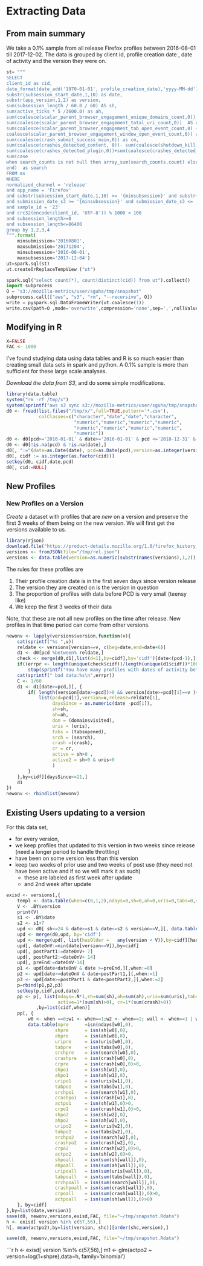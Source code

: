 # Extracting Data

## From main summary


We take  a 0.1% sample from all release Firefox profiles between 2016-08-01 till
2017-12-02. The data is grouped by client id, profile creation date , date of
activity and the version they were on.

```python

st= """
SELECT
client_id as cid,
date_format(date_add('1970-01-01', profile_creation_date),'yyyy-MM-dd') as pcd,
substr(subsession_start_date,1,10) as date,
substr(app_version,1,2) as version,
sum(subsession_length / 60.0 / 60) AS sh,
sum(active_ticks * 5 /3600.0) as ah,
sum(coalesce(scalar_parent_browser_engagement_unique_domains_count,0))  as domainsvisited,
sum(coalesce(scalar_parent_browser_engagement_total_uri_count,0))  AS uris,
sum(coalesce(scalar_parent_browser_engagement_tab_open_event_count,0) +
coalesce(scalar_parent_browser_engagement_window_open_event_count,0)) as tabsopened,
sum(coalesce(crash_submit_success_main,0)) as cm,
sum(coalesce(crashes_detected_content, 0))- sum(coalesce(shutdown_kill,0)) as cc,
sum(coalesce(crashes_detected_plugin,0))+sum(coalesce(crashes_detected_gmplugin,0)) as cp,
sum(case
when search_counts is not null then array_sum(search_counts.count) else 0
end)  as search
FROM ms
WHERE
normalized_channel = 'release'
and app_name = 'Firefox'
and substr(subsession_start_date,1,10) >= '{minsubsession}' and substr(subsession_start_date,1,10)<='{maxsubsession}'
and submission_date_s3 >= '{minsubsession}' and submission_date_s3 <= '{maxsubmission}'
and sample_id = '23'
and crc32(encode(client_id, 'UTF-8')) % 1000 < 100
and subsession_length>=0
and subsession_length<=86400
group by 1,2,3,4
""".format(
    minsubmission='20160801',
    maxsubmission='20171204',
    minsubsession='2016-08-01',
    maxsubsession='2017-12-04')
ut=spark.sql(st)
ut.createOrReplaceTempView ("ut")

spark.sql("select count(*), count(distinct(cid)) from ut").collect()
import subprocess
O = "s3://mozilla-metrics/user/sguha/tmp/snapshot"
subprocess.call(["aws", "s3", "rm", "--recursive", O])
write = pyspark.sql.DataFrameWriter(ut.coalesce(1))
write.csv(path=O ,mode='overwrite',compression='none',sep=',',nullValue='NA',header=True)

```


## Modifying in R 

```r
X=FALSE
FAC <- 1000
```

I've found studying data using data tables and R is so much easier than creating
small data sets in spark and python. A 0.1% sample is more than sufficient for
these large scale analyses.


*Download the data from S3*, and do some simple modifications. 

```r
library(data.table)
system("rm -rf /tmp/x")
system(sprintf("aws s3 sync s3://mozilla-metrics/user/sguha/tmp/snapshot/ /tmp/x"))
d0 <- fread(list.files("/tmp/x/",full=TRUE,pattern='*.csv'),
            colClasses=c("character","date","date","character",
                         "numeric","numeric","numeric","numeric",
                         "numeric","numeric","numeric","numeric",
                         "numeric"))
d0 <- d0[pcd>='2016-01-01' & date>='2016-01-01' & pcd <='2018-12-31' & date<='2018-12-31',]
d0 <- d0[!is.na(pcd) & !is.na(date),]
d0[, ":="(date=as.Date(date), pcd=as.Date(pcd),version=as.integer(version),crash=cm+cc, cr=(cm+cc)>0)]
d0[, cidf := as.integer(as.factor(cid))]
setkey(d0, cidf,date,pcd)
d0[, cid:=NULL]
```

## New Profiles

### New Profiles on a Version

*Create* a dataset with profiles that are *new* on a version and preserve the
first 3 weeks of them being on the new version. We will first get the versions
available to us. 

```r
library(rjson)
download.file("https://product-details.mozilla.org/1.0/firefox_history_major_releases.json","/tmp/rel.json")
versions <- fromJSON(file="/tmp/rel.json")
versions <- data.table(version=as.numeric(substr(names(versions),1,2)), date=as.Date(unlist(versions)))[version>=49,]
```

The rules for these profiles are

1. Their profile creation date is in the first seven days since version release
2. The version they are created on is the version in question
2. The proportion of profiles with data before PCD is very small (teensy like)
3. We keep the first 3 weeks of their data

Note, that these are not all new profiles on the time after release. New
profiles in that time period can come from other versions.

```r
newonv <- lapply(versions$version,function(v){
    cat(sprintf("%s ",v))
    reldate <- versions[version==v, c(beg=date,end=date+6)]
    d1 <- d0[pcd %between% reldate,]
    check <- merge(d0,d1[,list(d=1),by=cidf],by='cidf')[date<(pcd-1),][, list(date,pcd) ,by=cidf]
    if((errpr <- length(unique(check$cidf))/length(unique(d1$cidf))*100)>0.5)
        stop(sprintf("You have many profiles with dates of activity before the profile creation date: %s",errpr))
    cat(sprintf(" bad data:%s\n",errpr))
    C <- 1/60
    d1 <- d1[date>=pcd,][, {
        if( length(version[date>=pcd])>0 && version[date>=pcd][1]==v ){
            list(pcd=pcd[1],version=v,release=reldate[1],
                 daysSince = as.numeric(date -pcd[1]),
                 sh=sh,
                 ah=ah,
                 dom = (domainsvisited),
                 uris = (uris),
                 tabs = (tabsopened),
                 srch = (search),
                 crash =(crash),
                 cr = cr,
                 active = sh>0 ,
                 active2 = sh>0 & uris>0
                 )
        }
    },by=cidf][daysSince<=21,]
    d1
}) 
newonv <- rbindlist(newonv)
```

## Existing Users updating to a version

For this data set, 

- for every version, 
- we keep profiles that updated to this version in two weeks since release (need
  a longer period to handle throttling)
- have been on some version less than this version
- keep two weeks of prior use and two weeks of post use (they need not have been
  active and if so we will mark it as such)
  - these are labeled as first week after update
  - and 2nd week after update


```r
exisd <- versions[,{
    templ <- data.table(when=c(0,1,2),ndays=0,sh=0,ah=0,uris=0,tabs=0,search=0,crash=0,active=0,cr=0)
    V <- .BY$version
    print(V)
    s1 <- .BY$date
    s2 <- s1+7
    upd <- d0[ sh<=24 & date>=s1 & date<=s2 & version==V,][, data.table(cidf=unique(cidf))]
    upd <- merge(d0,upd, by='cidf')
    upd <- merge(upd[, list(hasOlder =   any(version < V)),by=cidf][hasOlder==TRUE,list(cidf)],upd,by='cidf')
    upd[, dateOnV:=min(date[version==V]),by=cidf]
    upd[, postPart1:=dateOnV+ 7]
    upd[, postPart2:=dateOnV+ 14]
    upd[, preEnd:=dateOnV-14]
    p1 <- upd[date<dateOnV & date >=preEnd,][,when:=0]
    p2 <- upd[date>=dateOnV & date<postPart1,][,when:=1]
    p3 <- upd[date>=postPart1 & date<postPart2,][,when:=2]
    p=rbind(p1,p2,p3)
    setkey(p,cidf,pcd,date)
    pp <- p[, list(ndays=.N*1,sh=sum(sh),ah=sum(ah),uris=sum(uris),tabs=sum(tabsopened),search=sum(search),crash=sum(crash),
                   active=1*(sum(sh)>0), cr=1*(sum(crash)>0))
           ,by=list(cidf,when)]
    pp[, {
        w0 <- when ==0;w1 <- when==1;w2 <- when==2; wall <- when==1 | when==2
        data.table(npre      =isn(ndays[w0],0),
                  shpre      = isn(sh[w0],0),
                  ahpre      = isn(ah[w0],0),
                  uripre     = isn(uris[w0],0),
                  tabpre     = isn(tabs[w0],0),
                  srchpre    = isn(search[w0],0),
                  crashpre   = isn(crash[w0],0),
                  crpre      = isn(crash[w0],0)>0,
                  shpo1      = isn(sh[w1],0),
                  ahpo1      = isn(ah[w1],0),
                  uripo1     = isn(uris[w1],0),
                  tabpo1     = isn(tabs[w1],0),
                  srchpo1    = isn(search[w1],0),
                  crashpo1   = isn(crash[w1],0),
                  actpo1     = isn(sh[w1],0)>0,
                  crpo1      = isn(crash[w1],0)>0,
                  shpo2      = isn(sh[w2],0),
                  ahpo2      = isn(ah[w2],0),
                  uripo2     = isn(uris[w2],0),
                  tabpo2     = isn(tabs[w2],0),
                  srchpo2    = isn(search[w2],0),
                  crashpo2   = isn(crash[w2],0),
                  crpo2      = isn(crash[w2],0)>0,
                  actpo2     = isn(sh[w2],0)>0,
                  shpoall    = isn(sum(sh[wall]),0),
                  ahpoall    = isn(sum(ah[wall]),0),
                  uripoall   = isn(sum(uris[wall]),0),
                  tabpoall   = isn(sum(tabs[wall]),0),
                  srchpoall  = isn(sum(search[wall]),0),
                  crashpoall = isn(sum(crash[wall]),0),
                  crpoall    = isn(sum(crash[wall]),0)>0,
                  actpoall   = isn(sum(sh[wall]),0)>0)
    }, by=cidf]
},by=list(date,version)]
save(d0, newonv,versions,exisd,FAC, file="~/tmp/snapshot.Rdata")
h <- exisd[ version %in% c(57,56),]
h[, mean(actpo2),by=list(version, shc)][order(shc,version),]
```


```r
save(d0, newonv,versions,exisd,FAC, file="~/tmp/snapshot.Rdata")
```

```r
h <- exisd[ version %in% c(57,56),]
m1 <- glm(actpo2 ~ version+log(1+shpre),data=h, family='binomial')
